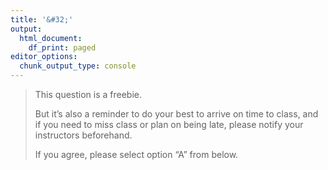 ```yaml
---
title: '&#32;'
output:
  html_document:
    df_print: paged
editor_options: 
  chunk_output_type: console
---
```


> This question is a freebie. 
>
> But it's also a reminder to do your best to arrive on time to class, and if you need to miss class or plan on being late, please notify your instructors beforehand. 
>
If you agree, please select option "A" from below.

